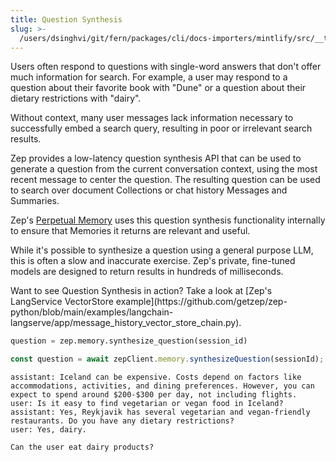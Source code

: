 ```yaml
---
title: Question Synthesis
slug: >-
  /users/dsinghvi/git/fern/packages/cli/docs-importers/mintlify/src/__test__/fixtures/zep/question-synthesis
---
```



Users often respond to questions with single-word answers that don't offer much information for search.
For example, a user may respond to a question about their favorite book with "Dune" or a question about their
dietary restrictions with "dairy".

<Info>
  Without context, many user messages lack information necessary to successfully embed a search query, resulting in poor
  or irrelevant search results.
</Info>

Zep provides a low-latency question synthesis API that can be used to generate a question from the current conversation context, using
the most recent message to center the question. The resulting question can be used to search over document Collections or
chat history Messages and Summaries.

Zep's [Perpetual Memory](/chat-history-memory) uses this question synthesis functionality internally to ensure
that Memories it returns are relevant and useful.

While it's possible to synthesize a question using a general purpose LLM, this is often a slow and inaccurate exercise.
Zep's private, fine-tuned models are designed to return results in hundreds of milliseconds.

<Info>
  Want to see Question Synthesis in action? Take a look at [Zep's LangService VectorStore
  example](https://github.com/getzep/zep-python/blob/main/examples/langchain-langserve/app/message_history_vector_store_chain.py).
</Info>

<Tabs group="sessions">

<Tab title="Python" group-key="python">

```Python
question = zep.memory.synthesize_question(session_id)
```

</Tab>
<Tab title="Typescript" group-key="ts">

```Typescript
const question = await zepClient.memory.synthesizeQuestion(sessionId);
```

</Tab>
</Tabs>

```Text
assistant: Iceland can be expensive. Costs depend on factors like accommodations, activities, and dining preferences. However, you can expect to spend around $200-$300 per day, not including flights.
user: Is it easy to find vegetarian or vegan food in Iceland?
assistant: Yes, Reykjavik has several vegetarian and vegan-friendly restaurants. Do you have any dietary restrictions?
user: Yes, dairy.
```

```Text
Can the user eat dairy products?
```
